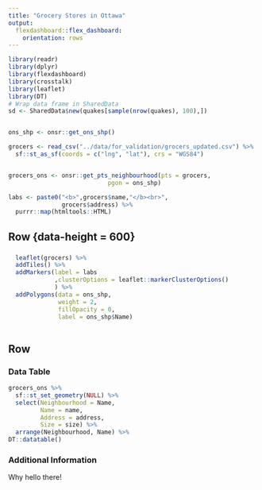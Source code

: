 ```yaml
---
title: "Grocery Stores in Ottawa"
output: 
  flexdashboard::flex_dashboard:
    orientation: rows
---
```


```r
library(readr)
library(dplyr)
library(flexdashboard)
library(crosstalk)
library(leaflet)
library(DT)
# Wrap data frame in SharedData
sd <- SharedData$new(quakes[sample(nrow(quakes), 100),])


ons_shp <- onsr::get_ons_shp()

grocers <- read_csv("../data/for_validation/grocers_updated.csv") %>%
  sf::st_as_sf(coords = c("lng", "lat"), crs = "WGS84")


grocers_ons <- onsr::get_pts_neighbourhood(pts = grocers,
                            pgon = ons_shp)

labs <- paste0("<b>",grocers$name,"</b><br>",
               grocers$address) %>%
  purrr::map(htmltools::HTML)
```

Row {data-height = 600}
-----------------------------------------------------------------------

### 

```r

  leaflet(grocers) %>% 
  addTiles() %>% 
  addMarkers(label = labs
             ,clusterOptions = leaflet::markerClusterOptions()
             ) %>%
  addPolygons(data = ons_shp,
              weight = 2,
              fillOpacity = 0,
              label = ons_shp$Name)
  

```

Row {.tabset}
-----------------------------------------------------------------------

### Data Table


```r

grocers_ons %>%
  sf::st_set_geometry(NULL) %>%
  select(Neighbourhood = Name,
         Name = name,
         Address = address,
         Size = size) %>%
  arrange(Neighbourhood, Name) %>%
DT::datatable()

```

### Additional Information

Why hello there!